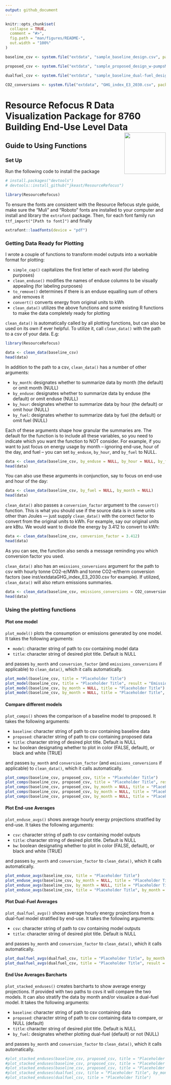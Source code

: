 ```yaml
---
output: github_document
---
```


<!-- README.md is generated from README.Rmd. Please edit that file -->

```r
knitr::opts_chunk$set(
  collapse = TRUE,
  comment = "#>",
  fig.path = "man/figures/README-",
  out.width = "100%"
)

baseline_csv <- system.file("extdata", "sample_baseline_design.csv", package = "ResourceRefocus")

proposed_csv <- system.file("extdata", "sample_proposed_design_w-pumpsMeter.csv", package = "ResourceRefocus")

dualfuel_csv <- system.file("extdata", "sample_baseline_dual-fuel_design.csv", package = "ResourceRefocus")

CO2_conversions <- system.file("extdata", "GHG_index_E3_2030.csv", package = "ResourceRefocus")
```

# Resource Refocus R Data Visualization Package for 8760 Building End-Use Level Data <img src="Resource-Refocus-Secondary-Logo-RGB-Borderless.png" align="right" height=130/>

## Guide to Using Functions

### Set Up

Run the following code to install the package 

```r
# install.packages("devtools")
# devtools::install_github("jkeast/ResourceRefocus")

library(ResourceRefocus)
```


To ensure the fonts are consistent with the Resource Refocus style guide, make sure the "Muli" and "Roboto" fonts are installed to your computer and install and library the `extrafont` package. Then, for each font family run
`ttf_import("[Path to font]")` and finally 

```r
extrafont::loadfonts(device = "pdf")
```



<!-- badges: start -->
<!-- badges: end -->

### Getting Data Ready for Plotting

I wrote a couple of functions to transform model outputs into a workable format for plotting: 

- `simple_cap()` capitalizes the first letter of each word (for labeling purposes)
- `clean_enduse()` modifies the names of enduse columns to be visually appealing (for labeling purposes)
- `to_remove()` determines if there is an enduse equalling sum of others and removes it
- `convert()` converts energy from original units to kWh
- `clean_data()` utilizes the above functions and some existing R functions to make the data completely ready for plotting

`clean_data()` is automatically called by all plotting functions, but can also be used on its own if ever helpful. To utilize it, call `clean_data()` with the path to a csv of your data. E.g:

```r
library(ResourceRefocus)

data <- clean_data(baseline_csv)
head(data)
```

In addition to the path to a csv, `clean_data()` has a number of other arguments:

- `by_month`: designates whether to summarize data by month (the default) or omit month (NULL)
- `by_enduse`: designates whether to summarize data by enduse (the default) or omit enduse (NULL)
- `by_hour`: designates whether to summarize data by hour (the default) or omit hour (NULL)
- `by_fuel`: designates whether to summarize data by fuel (the default) or omit fuel (NULL)

Each of these arguments shape how granular the summaries are. The default for the function is to include all these variables, so you need to indicate which you want the function to NOT consider. For example, if you want to just focus on energy usage by month -- ignoring end-use, hour of the day, and fuel -- you can set `by_enduse`, `by_hour`, and `by_fuel` to NULL.

```r
data <- clean_data(baseline_csv, by_enduse = NULL, by_hour = NULL, by_fuel = NULL)
head(data)
```

You can also use these arguments in conjunction, say to focus on end-use and hour of the day:

```r
data <- clean_data(baseline_csv, by_fuel = NULL, by_month = NULL)
head(data)
```

`clean_data()` also passes a `conversion_factor` argument to the `convert()` function. This is what you should use if the source data is in some units other than Joules --- just supply `clean_data()` with the correct factor to convert from the original units to kWh. For example, say our original units are kBtu. We would want to divide the energy by 3.412 to convert to kWh:

```r
data <- clean_data(baseline_csv, conversion_factor = 3.412)
head(data)
```

As you can see, the function also sends a message reminding you which conversion factor you used.

`clean_data()` also has an `emissions_conversions` argument for the path to csv with hourly tonne CO2-e/MWh and tonne CO2-e/therm conversion factors (see inst/extdataGHG_index_E3_2030.csv for example). If utilized, `clean_data()` will also return emissions summaries.

```r
data <- clean_data(baseline_csv, emissions_conversions = CO2_conversions)
head(data)
```


### Using the plotting functions

#### Plot one model

`plot_model()` plots the consumption or emissions generated by one model. It takes the following arguments:

- `model`: character string of path to csv containing model data
- `title`: character string of desired plot title. Default is NULL

and passes `by_month` and `conversion_factor` (and `emissions_conversions` if applicable) to `clean_data()`, which it calls automatically.

```r
plot_model(baseline_csv, title = "Placeholder Title")
plot_model(baseline_csv, title = "Placeholder Title", result = "Emissions", emissions_conversions = CO2_conversions)
plot_model(baseline_csv, by_month = NULL, title = "Placeholder Title")
plot_model(baseline_csv, by_month = NULL, title = "Placeholder Title", result = "Emissions", emissions_conversions = CO2_conversions)
```

#### Compare different models

`plot_comps()` shows the comparison of a baseline model to proposed. It takes the following arguments:

- `baseline`: character string of path to csv containing baseline data
- `proposed`: character string of path to csv containing proposed data
- `title`: character string of desired plot title. Default is NULL
- `bw`: boolean designating whether to plot in color (FALSE, default), or black and white (TRUE)

and passes `by_month` and `conversion_factor` (and `emissions_conversions` if applicable) to `clean_data()`, which it calls automatically.

```r
plot_comps(baseline_csv, proposed_csv, title = "Placeholder Title")
plot_comps(baseline_csv, proposed_csv, title = "Placeholder Title", result = "Emissions", emissions_conversions = CO2_conversions)
plot_comps(baseline_csv, proposed_csv, by_month = NULL, title = "Placeholder Title")
plot_comps(baseline_csv, proposed_csv, by_month = NULL, title = "Placeholder Title", result = "Emissions", emissions_conversions = CO2_conversions)
plot_comps(baseline_csv, proposed_csv, by_month = NULL, title = "Placeholder Title", bw = TRUE)
```

#### Plot End-use Averages

`plot_enduse_avgs()` shows average hourly energy projections stratified by end-use. It takes the following arguments:

- `csv`: character string of path to csv containing model outputs
- `title`: character string of desired plot title. Default is NULL
- `bw`: boolean designating whether to plot in color (FALSE, default), or black and white (TRUE)

and passes `by_month` and `conversion_factor` to `clean_data()`, which it calls automatically.

```r
plot_enduse_avgs(baseline_csv, title = "Placeholder Title")
plot_enduse_avgs(baseline_csv, by_month = NULL, title = "Placeholder Title")
plot_enduse_avgs(baseline_csv, by_month = NULL, title = "Placeholder Title", result = "Emissions", emissions_conversions = CO2_conversions)
plot_enduse_avgs(baseline_csv, title = "Placeholder Title", by_month = NULL, bw = TRUE)
```

#### Plot Dual-Fuel Averages

`plot_dualfuel_avgs()` shows average hourly energy projections from a dual-fuel model stratified by end-use. It takes the following arguments:

- `csv`: character string of path to csv containing model outputs
- `title`: character string of desired plot title. Default is NULL

and passes `by_month` and `conversion_factor` to `clean_data()`, which it calls automatically.

```r
plot_dualfuel_avgs(dualfuel_csv, title = "Placeholder Title", by_month = NULL)
plot_dualfuel_avgs(dualfuel_csv, title = "Placeholder Title", result = "Emissions", by_month = NULL, emissions_conversions = CO2_conversions)
```

#### End Use Averages Barcharts

`plot_stacked_enduses()` creates barcharts to show average energy projections. If provided with two paths to csvs it will compare the two models. It can also stratify the data by month and/or visualize a dual-fuel model. It takes the following arguments:

- `baseline`: character string of path to csv containing data
- `proposed`: character string of path to csv containing data to compare, or NULL (default)
- `title`: character string of desired plot title. Default is NULL
- `by_fuel`: designates whether plotting dual-fuel (default) or not (NULL)

and passes `by_month` and `conversion_factor` to `clean_data()`, which it calls automatically.

```r
#plot_stacked_enduses(baseline_csv, proposed_csv, title = "Placeholder Title", by_month = NULL, by_fuel = NULL)
#plot_stacked_enduses(baseline_csv, proposed_csv, title = "Placeholder Title", by_month = NULL, by_fuel = NULL, result = "Emissions", emissions_conversions = CO2_conversions)
#plot_stacked_enduses(baseline_csv, proposed_csv, title = "Placeholder Title", by_fuel = NULL)
#plot_stacked_enduses(dualfuel_csv, title = "Placeholder Title", by_month = NULL)
#plot_stacked_enduses(dualfuel_csv, title = "Placeholder Title")
```
